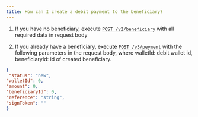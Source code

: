 ```yaml
---
title: How can I create a debit payment to the beneficiary?
---
```


1. If you have no beneficiary, execute 
[`POST /v2/beneficiary`](/api-reference/endpoint/post-v2-beneficiary) with all required data in request body

2. If you already have a beneficiary, execute 
[`POST /v3/peyment`](/api-reference/endpoint/post-v3-peyment) with the following parameters in the request body, where walletId: debit wallet id, beneficiaryId: id of created beneficiary.

```json
{
 "status": "new", 
"walletId": 0, 
"amount": 0, 
"beneficiaryId": 0, 
"reference": "string", 
"signToken": ""					
}
```